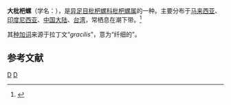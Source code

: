 {{Speciesbox
| genus = Ficus (gastropod)
| species = gracilis
| binomial_authority = Sowerby, 1825
| image = Ficus_gracilis_01.JPG
}}
'''大枇杷螺'''（学名：''{{lang|la|Ficus gracilis}}''），是[[异足目|异足目]][[枇杷螺科|枇杷螺科]][[枇杷螺属|枇杷螺属]]的一种。主要分布于[[马来西亚|马来西亚]]、[[印度尼西亚|印度尼西亚]]、[[中国大陆|中国大陆]]、[[台湾|台湾]]，常栖息在潮下带。<ref>{{cite web|url=http://shell.sinica.edu.tw/chinese/shellbase_detail.php?science_no=699|title=国际贝库：大枇杷螺|publisher=台湾贝类资料库|accessdate=2009-08-11|archive-date=2016-03-04|archive-url=https://web.archive.org/web/20160304191259/http://shell.sinica.edu.tw/chinese/shellbase_detail.php?science_no=699|dead-url=no}}</ref>

其[[种加词|种加词]]来源于拉丁文“''gracilis''”，意为“纤细的”。

== 参考文献 ==
{{reflist}}
{{Taxonbar|from=Q2705909}}

[[Category:枇杷螺属|D]]
[[Category:_1825年描述的动物|D]]